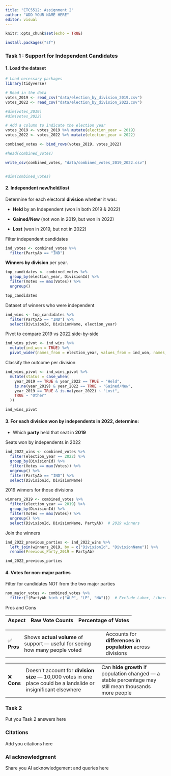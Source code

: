 ```yaml
---
title: "ETC5512: Assignment 2"
author: "ADD YOUR NAME HERE" 
editor: visual
---
```


```r
knitr::opts_chunk$set(echo = TRUE) 
```

```r
install.packages("sf")
```

### Task 1 : **Support for Independent Candidates** 

#### 1. Load the dataset

```r
# Load necessary packages
library(tidyverse)

# Read in the data
votes_2019 <- read_csv("data/election_by_division_2019.csv")
votes_2022 <- read_csv("data/election_by_division_2022.csv")

#dim(votes_2019)
#dim(votes_2022)

# Add a column to indicate the election year
votes_2019 <- votes_2019 %>% mutate(election_year = 2019)
votes_2022 <- votes_2022 %>% mutate(election_year = 2022)

combined_votes <- bind_rows(votes_2019, votes_2022)

#head(combined_votes)

write_csv(combined_votes, "data/combined_votes_2019_2022.csv")


#dim(combined_votes)
```

#### 2. Independent new/held/lost 

Determine for each electoral **division** whether it was:

-   **Held** by an Independent (won in both 2019 & 2022)

-   **Gained/New** (not won in 2019, but won in 2022)

-   **Lost** (won in 2019, but not in 2022)

Filter independent candidates

```r
ind_votes <- combined_votes %>%
  filter(PartyAb == "IND")

```

**Winners by division** per year.

```r
top_candidates <- combined_votes %>%
  group_by(election_year, DivisionId) %>%
  filter(Votes == max(Votes)) %>%
  ungroup()

top_candidates
```

Dataset of winners who were independent

```r
ind_wins <- top_candidates %>%
  filter(PartyAb == "IND") %>%
  select(DivisionId, DivisionName, election_year)

```

Pivot to compare 2019 vs 2022 side-by-side

```r
ind_wins_pivot <- ind_wins %>%
  mutate(ind_won = TRUE) %>%
  pivot_wider(names_from = election_year, values_from = ind_won, names_prefix = "year_")

```

Classify the outcome per division

```r
ind_wins_pivot <- ind_wins_pivot %>%
  mutate(status = case_when(
    year_2019 == TRUE & year_2022 == TRUE ~ "Held",
    is.na(year_2019) & year_2022 == TRUE ~ "Gained/New",
    year_2019 == TRUE & is.na(year_2022) ~ "Lost",
    TRUE ~ "Other"
  ))

ind_wins_pivot
```

#### 3. For each **division won by independents in 2022**, determine:

-   Which **party** held that seat in **2019**

Seats won by independents in 2022

```r
ind_2022_wins <- combined_votes %>%
  filter(election_year == 2022) %>%
  group_by(DivisionId) %>%
  filter(Votes == max(Votes)) %>%
  ungroup() %>%
  filter(PartyAb == "IND") %>%
  select(DivisionId, DivisionName)

```

2019 winners for those divisions

```r
winners_2019 <- combined_votes %>%
  filter(election_year == 2019) %>%
  group_by(DivisionId) %>%
  filter(Votes == max(Votes)) %>%
  ungroup() %>%
  select(DivisionId, DivisionName, PartyAb)  # 2019 winners

```

Join the winners

```r
ind_2022_previous_parties <- ind_2022_wins %>%
  left_join(winners_2019, by = c("DivisionId", "DivisionName")) %>%
  rename(Previous_Party_2019 = PartyAb)

ind_2022_previous_parties
```

#### 4. Votes for non-major parties

Filter for candidates NOT from the two major parties

```r

non_major_votes <- combined_votes %>%
  filter(!(PartyAb %in% c("ALP", "LP", "NA")))  # Exclude Labor, Liberal, and Informal

```

Pros and Cons

| **Aspect** | **Raw Vote Counts** | **Percentage of Votes** |
|------------|---------------------|-------------------------|

|             |                                                                                |                                                             |
|-------------|--------------------------------------------------------------------------------|-------------------------------------------------------------|
| ✅ **Pros** | Shows **actual volume** of support --- useful for seeing how many people voted | Accounts for **differences in population** across divisions |

|             |                                                                                                                      |                                                                                                        |
|-------------|----------------------------------------------------------------------------------------------------------------------|--------------------------------------------------------------------------------------------------------|
| ❌ **Cons** | Doesn\'t account for **division size** --- 10,000 votes in one place could be a landslide or insignificant elsewhere | Can **hide growth** if population changed --- a stable percentage may still mean thousands more people |

### Task 2

Put you Task 2 answers here

### Citations

Add you citations here

### AI acknowledgment

Share you AI acknowledgement and queries here
